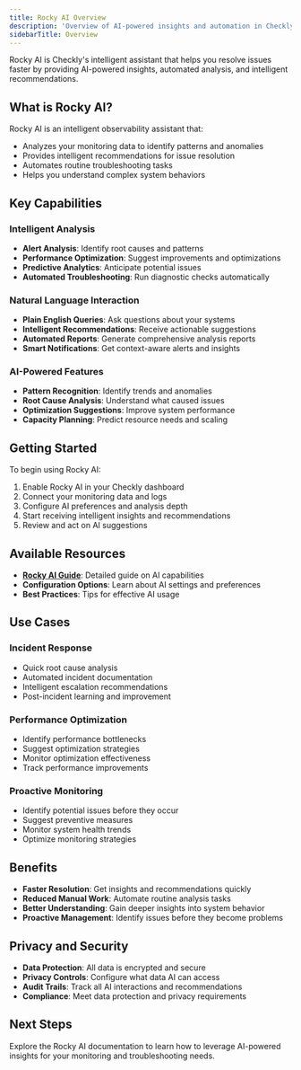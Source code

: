 ```yaml
---
title: Rocky AI Overview
description: 'Overview of AI-powered insights and automation in Checkly'
sidebarTitle: Overview
---
```

Rocky AI is Checkly's intelligent assistant that helps you resolve issues faster by providing AI-powered insights, automated analysis, and intelligent recommendations.

## What is Rocky AI?

Rocky AI is an intelligent observability assistant that:

- Analyzes your monitoring data to identify patterns and anomalies
- Provides intelligent recommendations for issue resolution
- Automates routine troubleshooting tasks
- Helps you understand complex system behaviors

## Key Capabilities

### Intelligent Analysis
- **Alert Analysis**: Identify root causes and patterns
- **Performance Optimization**: Suggest improvements and optimizations
- **Predictive Analytics**: Anticipate potential issues
- **Automated Troubleshooting**: Run diagnostic checks automatically

### Natural Language Interaction
- **Plain English Queries**: Ask questions about your systems
- **Intelligent Recommendations**: Receive actionable suggestions
- **Automated Reports**: Generate comprehensive analysis reports
- **Smart Notifications**: Get context-aware alerts and insights

### AI-Powered Features
- **Pattern Recognition**: Identify trends and anomalies
- **Root Cause Analysis**: Understand what caused issues
- **Optimization Suggestions**: Improve system performance
- **Capacity Planning**: Predict resource needs and scaling

## Getting Started

To begin using Rocky AI:

1. Enable Rocky AI in your Checkly dashboard
2. Connect your monitoring data and logs
3. Configure AI preferences and analysis depth
4. Start receiving intelligent insights and recommendations
5. Review and act on AI suggestions

## Available Resources

- **[Rocky AI Guide](/docs/platform/resolve/rocky-ai)**: Detailed guide on AI capabilities
- **Configuration Options**: Learn about AI settings and preferences
- **Best Practices**: Tips for effective AI usage

## Use Cases

### Incident Response
- Quick root cause analysis
- Automated incident documentation
- Intelligent escalation recommendations
- Post-incident learning and improvement

### Performance Optimization
- Identify performance bottlenecks
- Suggest optimization strategies
- Monitor optimization effectiveness
- Track performance improvements

### Proactive Monitoring
- Identify potential issues before they occur
- Suggest preventive measures
- Monitor system health trends
- Optimize monitoring strategies

## Benefits

- **Faster Resolution**: Get insights and recommendations quickly
- **Reduced Manual Work**: Automate routine analysis tasks
- **Better Understanding**: Gain deeper insights into system behavior
- **Proactive Management**: Identify issues before they become problems

## Privacy and Security

- **Data Protection**: All data is encrypted and secure
- **Privacy Controls**: Configure what data AI can access
- **Audit Trails**: Track all AI interactions and recommendations
- **Compliance**: Meet data protection and privacy requirements

## Next Steps

Explore the Rocky AI documentation to learn how to leverage AI-powered insights for your monitoring and troubleshooting needs. 